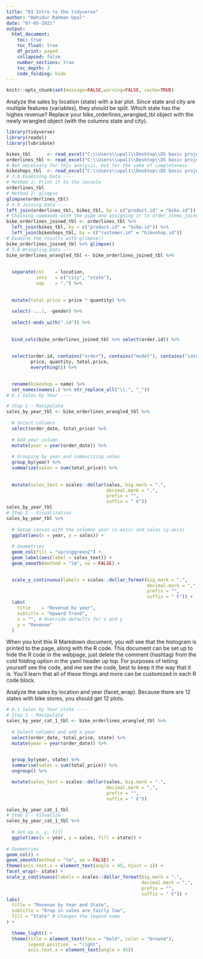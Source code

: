 ```yaml
---
title: "01 Intro to the tidyverse"
author: "Wahidur Rahman Upal"
date: "07-05-2021"
output:
  html_document:
    toc: true
    toc_float: true
    df_print: paged
    collapsed: false
    number_sections: true
    toc_depth: 3
    code_folding: hide
---
```


```r
knitr::opts_chunk$set(message=FALSE,warning=FALSE, cache=TRUE)
```

Analyze the sales by location (state) with a bar plot. Since state and city are multiple features (variables), they should be split. Which state has the highes revenue? Replace your bike_orderlines_wrangled_tbl object with the newly wrangled object (with the columns state and city).

```r
library(tidyverse)
library(readxl)
library(lubridate)

bikes_tbl      <- read_excel("C:\\Users\\upal1\\Desktop\\DS basic project\\ds_data\\01_bike_sales\\01_raw_data\\bikes.xlsx")
orderlines_tbl <- read_excel("C:\\Users\\upal1\\Desktop\\DS basic project\\ds_data\\01_bike_sales\\01_raw_data\\orderlines.xlsx")
# Not necessary for this analysis, but for the sake of completeness
bikeshops_tbl  <- read_excel("C:\\Users\\upal1\\Desktop\\DS basic project\\ds_data\\01_bike_sales\\01_raw_data\\bikeshops.xlsx")
# 3.0 Examining Data ----
# Method 1: Print it to the console
orderlines_tbl
# Method 2: glimpse
glimpse(orderlines_tbl)
# 4.0 Joining Data ----
left_join(orderlines_tbl, bikes_tbl, by = c("product.id" = "bike.id"))
# Chaining commands with the pipe and assigning it to order_items_joined_tbl
bike_orderlines_joined_tbl <- orderlines_tbl %>%
  left_join(bikes_tbl, by = c("product.id" = "bike.id")) %>%
  left_join(bikeshops_tbl, by = c("customer.id" = "bikeshop.id"))
# Examine the results with glimpse()
bike_orderlines_joined_tbl %>% glimpse()
# 5.0 Wrangling Data ----
bike_orderlines_wrangled_tbl <- bike_orderlines_joined_tbl %>%
  
  
  separate(col    = location,
           into   = c("city", "state"),
           sep    = ",") %>%
  
  
  mutate(total.price = price * quantity) %>%
 
  select(-...1, -gender) %>%
 
  select(-ends_with(".id")) %>%
  
 
  bind_cols(bike_orderlines_joined_tbl %>% select(order.id)) %>% 
  
  
  select(order.id, contains("order"), contains("model"), contains("category"),
         price, quantity, total.price,
         everything()) %>%
  

  rename(bikeshop = name) %>%
  set_names(names(.) %>% str_replace_all("\\.", "_"))
# 6.1 Sales by Year ----

# Step 1 - Manipulate
sales_by_year_tbl <- bike_orderlines_wrangled_tbl %>%
  
  # Select columns
  select(order_date, total_price) %>%
  
  # Add year column
  mutate(year = year(order_date)) %>%
  
  # Grouping by year and summarizing sales
  group_by(year) %>% 
  summarize(sales = sum(total_price)) %>%
  
  
  mutate(sales_text = scales::dollar(sales, big.mark = ".", 
                                     decimal.mark = ",", 
                                     prefix = "", 
                                     suffix = " €"))
sales_by_year_tbl
# Step 2 - Visualization
sales_by_year_tbl %>%
  
  # Setup canvas with the columns year (x-axis) and sales (y-axis)
  ggplot(aes(x = year, y = sales)) +
  
  # Geometries
  geom_col(fill = "springgreen2") + 
  geom_label(aes(label = sales_text)) + 
  geom_smooth(method = "lm", se = FALSE) + 
  

  scale_y_continuous(labels = scales::dollar_format(big.mark = ".", 
                                                    decimal.mark = ",", 
                                                    prefix = "", 
                                                    suffix = " €")) +
  labs(
    title    = "Revenue by year",
    subtitle = "Upward Trend",
    x = "", # Override defaults for x and y
    y = "Revenue"
  )

```

When you knit this R Markdown document, you will see that the histogram is printed to the page, along with the R code. This document can be set up to hide the R code in the webpage, just delete the comment (hashtag) from the cold folding option in the yaml header up top. For purposes of letting yourself see the code, and me see the code, best to keep it the way that it is. You'll learn that all of these things and more can be customized in each R code block.



Analyze the sales by location and year (facet_wrap). Because there are 12 states with bike stores, you should get 12 plots.
```r


# 6.1 Sales by Year state ----
# Step 1 - Manipulate
sales_by_year_cat_1_tbl <- bike_orderlines_wrangled_tbl %>%
  
  # Select columns and add a year
  select(order_date, total_price, state) %>%
  mutate(year = year(order_date)) %>%
  

  group_by(year, state) %>%
  summarise(sales = sum(total_price)) %>%
  ungroup() %>%

  mutate(sales_text = scales::dollar(sales, big.mark = ".", 
                                     decimal.mark = ",", 
                                     prefix = "", 
                                     suffix = " €"))

sales_by_year_cat_1_tbl 
# Step 2 - Visualize
sales_by_year_cat_1_tbl %>%
  
  # Set up x, y, fill
  ggplot(aes(x = year, y = sales, fill = state)) +
  
# Geometries
geom_col() + 
geom_smooth(method = "lm", se = FALSE) +
theme(axis.text.x = element_text(angle = 45, hjust = 1)) +
facet_wrap(~ state) +
scale_y_continuous(labels = scales::dollar_format(big.mark = ".", 
                                                  decimal.mark = ",", 
                                                  prefix = "", 
                                                  suffix = " €")) +
labs(
  title = "Revenue by Year and State",
  subtitle = "Drop in sales are fairly low",
  fill = "State" # Changes the legend name
) +
  
  theme_light() +
  theme(title = element_text(face = "bold", color = "brown4"),
        legend.position  = "right",
        axis.text.x = element_text(angle = 45))


```
